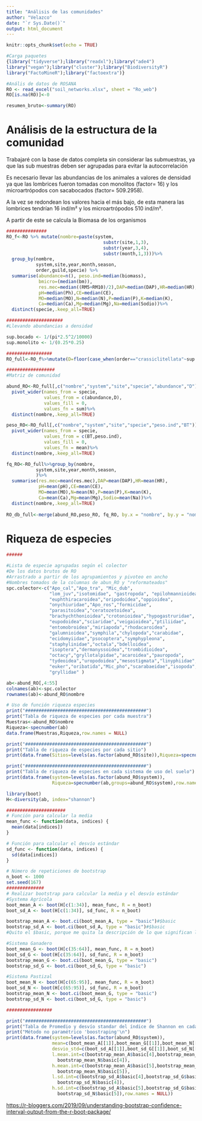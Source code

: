 ```yaml
---
title: "Análisis de las comunidades"
author: "Velazco"
date: "`r Sys.Date()`"
output: html_document
---
```


```r
knitr::opts_chunk$set(echo = TRUE)
```

```r
#Carga paquetes
{library("tidyverse");library("readxl");library("ade4") 
library("vegan");library("cluster");library("BiodiversityR") 
library("FactoMineR");library("factoextra")}

```


```r
#Anális de datos de ROSANA
RO <- read_excel("soil_networks.xlsx", sheet = "Ro_web")
RO[is.na(RO)]<-0

resumen_bruto<-summary(RO)

```
<!--Idea para realizar análisis
Ver especies
Diversidad alfa y Beta
PCA y tb-PCA
CA
CCA
K-Means-->
# Análisis de la estructura de la comunidad

Trabajaré con la base de datos completa sin considerar las submuestras,
ya que las sub muestras deben ser agrupadas para evitar la autocorrelación

Es necesario llevar las abundancias de los animales a valores de densidad
ya que las lombrices fueron tomadas con monolitos (factor= 16)
y los microartrópodos con sacabocados (factor= 509.2958).

A la vez se redondean los valores hacia el más bajo, de esta manera
las lombrices tendrían 16 ind/m² y los microartrópodos 510 ind/m².

A partir de este se calcula la Biomasa de los organismos


```r
###############
RO_f<-RO %>% mutate(nombre=paste(system,
                                    substr(site,1,3),
                                    substr(year,3,4),
                                    substr(month,1,3)))%>%
  group_by(nombre,
           system,site,year,month,season,
           order,guild,specie) %>%
  summarise(abundance=n(), peso.ind=median(biomass), 
            bmicro=(median(bm)), 
            res.mec=median((RM5+RM10)/2),DAP=median(DAP),HR=median(HR),
            pH=median(Ph),CE=median(CE),
            MO=median(MO),N=median(N),P=median(P),K=median(K),
            Ca=median(Ca),Mg=median(Mg),Na=median(Sodio))%>%
  distinct(specie,.keep_all=TRUE)

#####################
#Llevando abundancias a densidad

sup.bocado <- 1/(pi*2.5^2/10000)
sup.monolito <- 1/(0.25*0.25)

#################
RO_full<-RO_f%>%mutate(D=floor(case_when(order=="crassiclitellata"~sup.monolito*abundance,order!="crassiclitellata"~sup.bocado*abundance)),BT=D*peso.ind)

##################
#Matriz de comunidad

abund_RO<-RO_full[,c("nombre","system","site","specie","abundance","D")] %>% 
  pivot_wider(names_from = specie,
              values_from = c(abundance,D),
              values_fill = 0,
              values_fn = sum)%>%
  distinct(nombre,.keep_all=TRUE)

peso_RO<-RO_full[,c("nombre","system","site","specie","peso.ind","BT")] %>% 
  pivot_wider(names_from = specie,
              values_from = c(BT,peso.ind),
              values_fill = 0,
              values_fn = mean)%>%
  distinct(nombre,.keep_all=TRUE)

fq_RO<-RO_full%>%group_by(nombre,
           system,site,year,month,season,
           )%>%
  summarise(res.mec=mean(res.mec),DAP=mean(DAP),HR=mean(HR),
            pH=mean(pH),CE=mean(CE),
            MO=mean(MO),N=mean(N),P=mean(P),K=mean(K),
            Ca=mean(Ca),Mg=mean(Mg),Sodio=mean(Na))%>%
  distinct(nombre,.keep_all=TRUE)
  
RO_db_full<-merge(abund_RO,peso_RO, fq_RO, by.x = "nombre", by.y = "nombre", by.z = "nombre", all = TRUE)

```


# Riqueza de especies
```r



######

#Lista de especie agrupadas según el colector
#De los datos brutos de RO
#Arrastrado a partir de los agrupamientos y pivoteo en ancho
#Nombres tomados de la columnas de abun_RO y "reformateados"
spc.colector<-c("Apo_cal","Apo_tra", "Mic_dub",
                "lom_juv","isotomidae", "gastropoda", "epilohmannioidea",
                "euphthiracaroidea","oripodoidea","oppioidea",
                "onychiuridae","Apo_ros","formicidae",
                "parasitoidea","ceratozetoidea",
                "brachychthonioidea","crotonioidea","hypogastruridae",
                "eupodoidea","sciaridae","veigaioidea","ptiliidae",
                "entomobroidea","miriapoda","rhodacaroidea",
                "galumnioidea","symphila","chylopoda","carabidae",
                "ecidomyiidae","psocoptera","symphypleona",
                "staphylinidae","octala","bdelloidea",
                "isoptera","dermanyssoidea","trombidioidea",
                "octacy","gryllotalpidae","acaroidea","pauropoda",
                "tydeoidea","uropodoidea","mesostigmata","linyphiidae",
                "euker","oribatida","Mic_pho","scarabaeidae","isopoda",
                "gryllidae" )

ab<-abund_RO[,4:55]
colnames(ab)<-spc.colector
rownames(ab)<-abund_RO$nombre

# Uso de función riqueza especies
print("#############################################")
print("Tabla de riqueza de especies por cada muestra")
Muestras<-abund_RO$nombre
Riqueza<-specnumber(ab)
data.frame(Muestras,Riqueza,row.names = NULL)

print("#############################################")
print("Tabla de riqueza de especies por cada sitio")
print(data.frame(Sitios=levels(as.factor(abund_RO$site)),Riqueza=specnumber(ab,groups=abund_RO$site),row.names = NULL))

print("#############################################")
print("Tabla de riqueza de especies en cada sistema de uso del suelo")
print(data.frame(system=levels(as.factor(abund_RO$system)),
                 Riqueza=specnumber(ab,groups=abund_RO$system),row.names = NULL))
```

```r

library(boot)
H<-diversity(ab, index="shannon")

######################
# Función para calcular la media
mean_func <- function(data, indices) {
  mean(data[indices])
}

# Función para calcular el desvío estándar
sd_func <- function(data, indices) {
  sd(data[indices])
}

# Número de repeticiones de bootstrap
n_boot <- 1000
set.seed(167)
##############
# Realizar bootstrap para calcular la media y el desvío estándar
#Systema Agrícola
boot_mean_A <- boot(H[c(1:34)], mean_func, R = n_boot)
boot_sd_A <- boot(H[c(1:34)], sd_func, R = n_boot)

bootstrap_mean_A <- boot.ci(boot_mean_A, type = "basic")#$basic
bootstrap_sd_A <- boot.ci(boot_sd_A, type = "basic")#$basic
#Quito el $basic, porque me quita la descripción de lo que significan los valores

#Sistema Ganadero
boot_mean_G <- boot(H[c(35:64)], mean_func, R = n_boot)
boot_sd_G <- boot(H[c(35:64)], sd_func, R = n_boot)
bootstrap_mean_G <- boot.ci(boot_mean_G, type = "basic")
bootstrap_sd_G <- boot.ci(boot_sd_G, type = "basic")

#Sistema Pastizal
boot_mean_N <- boot(H[c(65:95)], mean_func, R = n_boot)
boot_sd_N <- boot(H[c(65:95)], sd_func, R = n_boot)
bootstrap_mean_N <- boot.ci(boot_mean_G, type = "basic")
bootstrap_sd_N <- boot.ci(boot_sd_G, type = "basic")

#################

print("#############################################")
print("Tabla de Promedio y desvío standar del índice de Shannon en cada sistema de uso del suelo")
print("Método no paramétrico 'boostraping'\n")
print(data.frame(system=levels(as.factor(abund_RO$system)),
                 mean=c(boot_mean_A[[1]],boot_mean_G[[1]],boot_mean_N[[1]]),
                 desvio_std=c(boot_sd_A[[1]],boot_sd_G[[1]],boot_sd_N[[1]]),
                 l.mean.int=c(bootstrap_mean_A$basic[4],bootstrap_mean_G$basic[4],
                   bootstrap_mean_N$basic[4]),
                 h.mean.int=c(bootstrap_mean_A$basic[5],bootstrap_mean_G$basic[5],
                   bootstrap_mean_N$basic[5]),
                 l.sd.int=c(bootstrap_sd_A$basic[4],bootstrap_sd_G$basic[4],
                   bootstrap_sd_N$basic[4]),
                 h.sd.int=c(bootstrap_sd_A$basic[5],bootstrap_sd_G$basic[5],
                   bootstrap_sd_N$basic[5]),row.names = NULL))


```

<https://r-bloggers.com/2019/09/understanding-bootstrap-confidence-interval-output-from-the-r-boot-package/>
